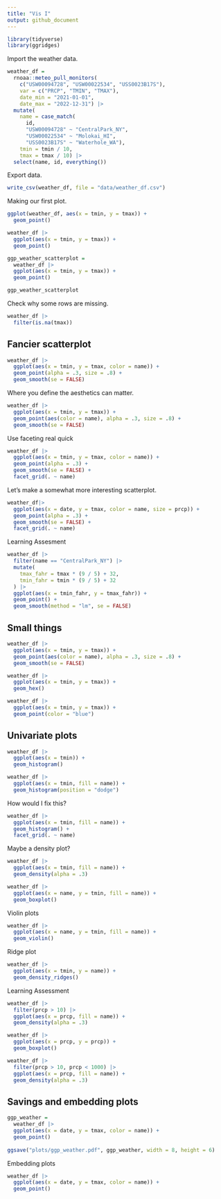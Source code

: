 ```yaml
---
title: "Vis I"
output: github_document
---
```


```r
library(tidyverse)
library(ggridges)
```

Import the weather data.
```r
weather_df = 
  rnoaa::meteo_pull_monitors(
    c("USW00094728", "USW00022534", "USS0023B17S"),
    var = c("PRCP", "TMIN", "TMAX"), 
    date_min = "2021-01-01",
    date_max = "2022-12-31") |>
  mutate(
    name = case_match(
      id, 
      "USW00094728" ~ "CentralPark_NY", 
      "USW00022534" ~ "Molokai_HI",
      "USS0023B17S" ~ "Waterhole_WA"),
    tmin = tmin / 10,
    tmax = tmax / 10) |>
  select(name, id, everything())
```

Export data.
```r
write_csv(weather_df, file = "data/weather_df.csv")
```

Making our first plot.
```r
ggplot(weather_df, aes(x = tmin, y = tmax)) +
  geom_point()
```

```r
weather_df |>
  ggplot(aes(x = tmin, y = tmax)) +
  geom_point()
```

```r
ggp_weather_scatterplot = 
  weather_df |>
  ggplot(aes(x = tmin, y = tmax)) +
  geom_point()

ggp_weather_scatterplot
```


Check why some rows are missing.
```r
weather_df |>
  filter(is.na(tmax))
```


## Fancier scatterplot
```r
weather_df |>
  ggplot(aes(x = tmin, y = tmax, color = name)) +
  geom_point(alpha = .3, size = .8) + 
  geom_smooth(se = FALSE)
```


Where you define the aesthetics can matter.
```r
weather_df |>
  ggplot(aes(x = tmin, y = tmax)) +
  geom_point(aes(color = name), alpha = .3, size = .8) + 
  geom_smooth(se = FALSE)
```


Use faceting real quick
```r
weather_df |>
  ggplot(aes(x = tmin, y = tmax, color = name)) +
  geom_point(alpha = .3) + 
  geom_smooth(se = FALSE) +
  facet_grid(. ~ name)
```


Let's make a somewhat more interesting scatterplot.
```r
weather_df|>
  ggplot(aes(x = date, y = tmax, color = name, size = prcp)) +
  geom_point(alpha = .3) +
  geom_smooth(se = FALSE) +
  facet_grid(. ~ name)
```


Learning Assesment
```r
weather_df |> 
  filter(name == "CentralPark_NY") |> 
  mutate(
    tmax_fahr = tmax * (9 / 5) + 32,
    tmin_fahr = tmin * (9 / 5) + 32
  ) |> 
  ggplot(aes(x = tmin_fahr, y = tmax_fahr)) + 
  geom_point() + 
  geom_smooth(method = "lm", se = FALSE) 
```


## Small things
```r
weather_df |>
  ggplot(aes(x = tmin, y = tmax)) +
  geom_point(aes(color = name), alpha = .3, size = .8) +
  geom_smooth(se = FALSE)
```

```r
weather_df |>
  ggplot(aes(x = tmin, y = tmax)) +
  geom_hex()
```


```r
weather_df |>
  ggplot(aes(x = tmin, y = tmax)) +
  geom_point(color = "blue")
```


## Univariate plots
```r
weather_df |>
  ggplot(aes(x = tmin)) +
  geom_histogram()
```

```r
weather_df |>
  ggplot(aes(x = tmin, fill = name)) +
  geom_histogram(position = "dodge")
```


How would I fix this?
```r
weather_df |>
  ggplot(aes(x = tmin, fill = name)) +
  geom_histogram() +
  facet_grid(. ~ name)
```


Maybe a density plot?
```r
weather_df |>
  ggplot(aes(x = tmin, fill = name)) +
  geom_density(alpha = .3)
```

```r
weather_df |>
  ggplot(aes(x = name, y = tmin, fill = name)) +
  geom_boxplot()
```


Violin plots
```r
weather_df |>
  ggplot(aes(x = name, y = tmin, fill = name)) +
  geom_violin()
```


Ridge plot
```r
weather_df |>
  ggplot(aes(x = tmin, y = name)) +
  geom_density_ridges()
```

Learning Assessment
```r
weather_df |>
  filter(prcp > 10) |>
  ggplot(aes(x = prcp, fill = name)) +
  geom_density(alpha = .3)

weather_df |>
  ggplot(aes(x = prcp, y = prcp)) +
  geom_boxplot()

weather_df |>
  filter(prcp > 10, prcp < 1000) |> 
  ggplot(aes(x = prcp, fill = name)) +
  geom_density(alpha = .3)
```


## Savings and embedding plots
```r
ggp_weather = 
  weather_df |>
  ggplot(aes(x = date, y = tmax, color = name)) +
  geom_point()
  
ggsave("plots/ggp_weather.pdf", ggp_weather, width = 8, height = 6)
```


Embedding plots
```r
weather_df |>
  ggplot(aes(x = date, y = tmax, color = name)) +
  geom_point()
```

